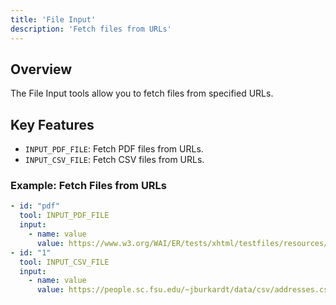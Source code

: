 ```yaml
---
title: 'File Input'
description: 'Fetch files from URLs'
---
```



## Overview
The File Input tools allow you to fetch files from specified URLs.

## Key Features
- `INPUT_PDF_FILE`: Fetch PDF files from URLs.
- `INPUT_CSV_FILE`: Fetch CSV files from URLs.

### Example: Fetch Files from URLs
```yaml
- id: "pdf"
  tool: INPUT_PDF_FILE
  input:
    - name: value
      value: https://www.w3.org/WAI/ER/tests/xhtml/testfiles/resources/pdf/dummy.pdf
- id: "1"
  tool: INPUT_CSV_FILE
  input:
    - name: value
      value: https://people.sc.fsu.edu/~jburkardt/data/csv/addresses.csv
```

